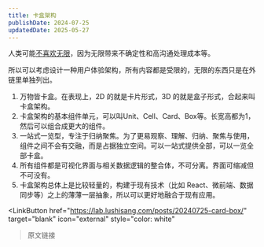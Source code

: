 ```yaml
---
title: 卡盒架构
publishDate: 2024-07-25
updatedDate: 2025-05-27
---
```


人类可能[不喜欢无限](https://home.lushisang.com/life/家园观/)，因为无限带来不确定性和高沟通处理成本等。

所以可以考虑设计一种用户体验架构，所有内容都是受限的，无限的东西只是在外链里单独列出。

1. 万物皆卡盒。在表现上，2D 的就是卡片形式，3D 的就是盒子形式，合起来叫卡盒架构。
2. 卡盒架构的基本组件单元，可以叫Unit、Cell、Card、Box等。长宽高都为1，然后可以组合成更大的组件。
3. 一站式一览型，专注于归纳聚焦。为了更易观察、理解、归纳、聚焦与使用，组件之间不会有交融，而是占据独立空间。可以一站式提供全部，可以一览全部卡盒。
4. 所有组件都是可视化界面与相关数据逻辑的整合体，不可分离。界面可缩减但不可没有。
5. 卡盒架构总体上是比较轻量的，构建于现有技术（比如 React、微前端、数据同步等）之上的薄薄一层抽象，所以可以更好地融合于现有应用。



<LinkButton
  href="https://lab.lushisang.com/posts/20240725-card-box/"
  target="blank"
  icon="external"
  style="color: white"
>原文链接</LinkButton>
